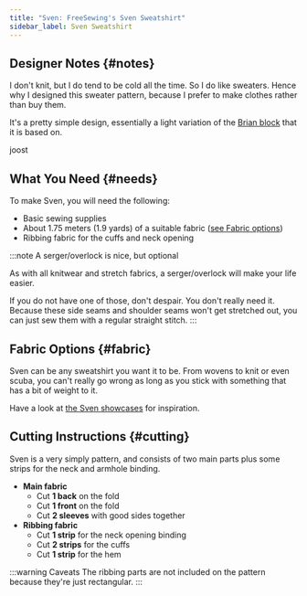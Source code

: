 ```yaml
---
title: "Sven: FreeSewing's Sven Sweatshirt"
sidebar_label: Sven Sweatshirt
---
```


<DesignInfo design="sven" />

## Designer Notes {#notes}

I don't knit, but I do tend to be cold all the time. So I do like sweaters.
Hence why I designed this sweater pattern, because I prefer to make clothes
rather than buy them.

It's a pretty simple design, essentially a light variation of the [Brian
block](https://freesewing.org/designs/brian) that it is based on.

joost

## What You Need {#needs}

To make Sven, you will need the following:

- Basic sewing supplies
- About 1.75 meters (1.9 yards) of a suitable fabric ([see Fabric
  options](#fabric))
- Ribbing fabric for the cuffs and neck opening

:::note A serger/overlock is nice, but optional

As with all knitwear and stretch fabrics, a serger/overlock will make your life easier.

If you do not have one of those, don't despair. You don't really need it.
Because these side seams and shoulder seams won't get stretched out, you can just sew them with a regular straight stitch.
:::

## Fabric Options {#fabric}

Sven can be any sweatshirt you want it to be. From wovens to knit or even
scuba, you can't really go wrong as long as you stick with something that has a
bit of weight to it.

Have a look at [the Sven showcases](/showcase#filter="sven") for inspiration.

## Cutting Instructions {#cutting}

Sven is a very simply pattern, and consists of two main parts plus some strips
for the neck and armhole binding.

- **Main fabric**
  - Cut **1 back** on the fold
  - Cut **1 front** on the fold
  - Cut **2 sleeves** with good sides together
- **Ribbing fabric**
  - Cut **1 strip** for the neck opening binding
  - Cut **2 strips** for the cuffs
  - Cut **1 strip** for the hem

:::warning Caveats
The ribbing parts are not included on the pattern because they're just
rectangular.
:::
